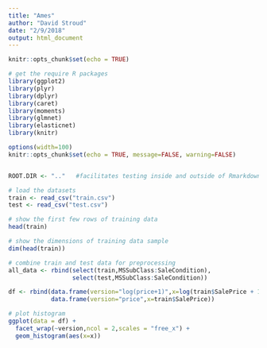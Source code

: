 ```yaml
---
title: "Ames"
author: "David Stroud"
date: "2/9/2018"
output: html_document
---
```


```r
knitr::opts_chunk$set(echo = TRUE)
```

```r
# get the require R packages
library(ggplot2)
library(plyr)
library(dplyr)
library(caret)
library(moments)
library(glmnet)
library(elasticnet)
library(knitr)

options(width=100)
knitr::opts_chunk$set(echo = TRUE, message=FALSE, warning=FALSE)


ROOT.DIR <- ".."   #facilitates testing inside and outside of Rmarkdown notebook
```

```r
# load the datasets
train <- read_csv("train.csv")
test <- read_csv("test.csv")
```

```r
# show the first few rows of training data
head(train)
```

```r
# show the dimensions of training data sample
dim(head(train))
```

```r
# combine train and test data for preprocessing
all_data <- rbind(select(train,MSSubClass:SaleCondition),
                  select(test,MSSubClass:SaleCondition))
```


```r
df <- rbind(data.frame(version="log(price+1)",x=log(train$SalePrice + 1)),
            data.frame(version="price",x=train$SalePrice))

# plot histogram
ggplot(data = df) +
  facet_wrap(~version,ncol = 2,scales = "free_x") +
  geom_histogram(aes(x=x))
```













